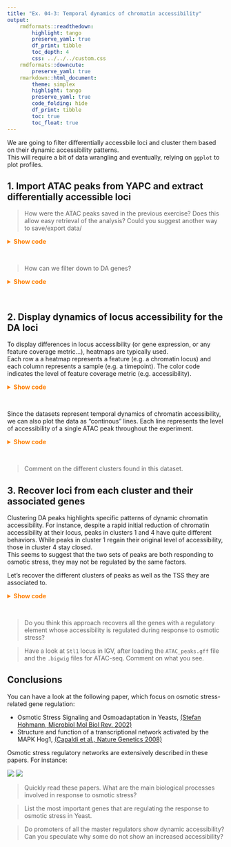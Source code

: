 ```yaml
---
title: "Ex. 04-3: Temporal dynamics of chromatin accessibility"
output: 
    rmdformats::readthedown: 
        highlight: tango
        preserve_yaml: true
        df_print: tibble
        toc_depth: 4
        css: ../../../custom.css
    rmdformats::downcute: 
        preserve_yaml: true
    rmarkdown::html_document: 
        theme: simplex
        highlight: tango
        preserve_yaml: true
        code_folding: hide
        df_print: tibble
        toc: true
        toc_float: true
---
```


We are going to filter differentially accessbile loci and cluster them based on their dynamic accessibility patterns.  
This will require a bit of data wrangling and eventually, relying on `ggplot` to plot profiles.  

## 1. Import ATAC peaks from YAPC and extract differentially accessible loci

> How were the ATAC peaks saved in the previous exercise? Does this allow easy retrieval of the analysis? Could you suggest another way to save/export data/ 

<details><summary style="color: #ff7f00; font-weight: bold">Show code</summary><p>
```r
ATAC_peaks <- readRDS('ATAC_peaks.rds')
```
</p></details><br>

> How can we filter down to DA genes? 

<details><summary style='color: #ff7f00; font-weight: bold'>Show code</summary><p>
```r
library(GenomicRanges)
sub <- with(ATAC_peaks, 
    {abs(L2FC_15_v_00) >= log2(1.2) & padj_15_v_00 <= 0.01} |
    {abs(L2FC_30_v_15) >= log2(1.2) & padj_30_v_15 <= 0.01} |
    {abs(L2FC_45_v_30) >= log2(1.2) & padj_45_v_30 <= 0.01} |
    {abs(L2FC_60_v_45) >= log2(1.2) & padj_60_v_45 <= 0.01}
)
ATAC_peaks_DA <- ATAC_peaks[which(sub)]
ATAC_peaks_DA
```
</p></details><br>

## 2. Display dynamics of locus accessibility for the DA loci

To display differences in locus accessibility (or gene expression, or any feature coverage metric...), 
heatmaps are typically used.  
Each row a a heatmap represents a feature (e.g. a chromatin locus) 
and each column represents a sample (e.g. a timepoint). 
The color code indicates the level of feature coverage metric (e.g. accessibility).  

<details><summary style='color: #ff7f00; font-weight: bold'>Show code</summary><p>
```r
library(tidyverse)
library(magrittr)
# Create a data frame containing mean-centered log-normalized locus accessibility scores
norm_rlogs <- mcols(ATAC_peaks_DA)[, grepl('rlog_', colnames(mcols(ATAC_peaks)))] %>% 
    apply(1, function(row) {row - mean(row)}) %>% 
    t() %>% 
    as_tibble()
# Reorder the data frame by hierarchical clustering
o <- hclust(dist(norm_rlogs))$order
norm_rlogs <- norm_rlogs[o,]
# Cluster the data frame
norm_rlogs$cluster <- factor(cluster::pam(x = norm_rlogs, k = 8, cluster.only = TRUE))
norm_rlogs$locus <- factor(ATAC_peaks_DA$peakID[o], levels = ATAC_peaks_DA$peakID[o])
# Reformat the data frame into a tidy shape
norm_rlogs <- norm_rlogs %>% 
    gather('timepoint', 'mean_centered_rlog', -locus, -cluster) %>% 
    group_by(cluster) %>% 
    mutate(timepoint = gsub('rlog_', '', timepoint))
# Plot as a heatmap
p <- ggplot(norm_rlogs, aes(x = timepoint, y = locus, fill = mean_centered_rlog)) + 
    geom_tile() + 
    theme_bw() + 
    scale_fill_gradientn(colours = c('white', 'orange', 'darkred')) + 
    theme(
        axis.text.y = element_blank(), 
        axis.ticks.y = element_blank()
    )
p
```
</p></details><br>

Since the datasets represent temporal dynamics of chromatin accessibility, we can also 
plot the data as "continous" lines. Each line represents the level of accessibility of a single 
ATAC peak throughout the experiment. 

<details><summary style='color: #ff7f00; font-weight: bold'>Show code</summary><p>
```r
# Plot as faceted line plots
p <- ggplot(norm_rlogs, aes(x = timepoint, y = mean_centered_rlog, fill = cluster, group = locus, col = cluster)) + 
    geom_line() + 
    theme_bw() + 
    facet_wrap(~cluster)
p
```
</p></details><br>

> Comment on the different clusters found in this dataset. 

## 3. Recover loci from each cluster and their associated genes

Clustering DA peaks highlights specific patterns of dynamic chromatin accessibility. 
For instance, despite a rapid initial reduction of chromatin accessibility at their locus, 
peaks in clusters 1 and 4 have quite different behaviors. While peaks in cluster 1 
regain their original level of accessibility, those in cluster 4 stay closed.  
This seems to suggest that the two sets of peaks are both responding to 
osmotic stress, they may not be regulated by the same factors.  

Let's recover the different clusters of peaks as well as the TSS they are associated to.

<details><summary style='color: #ff7f00; font-weight: bold'>Show code</summary><p>
```r
clusters_peaks <- lapply(
    1:length(unique(norm_rlogs$cluster)), 
    function(K) {
        norm_rlogs %>% 
            filter(cluster == K) %$% 
            locus %>% 
            unique() %>% 
            as.character()
    }
) %>% setNames(1:length(unique(norm_rlogs$cluster)))
clusters_TSSs <- lapply(
    1:length(clusters_peaks), 
    function(K) {
        unique(ATAC_peaks[ATAC_peaks$peakID %in% clusters_peaks[[K]]]$associated_gene)
    }
) %>% setNames(1:length(clusters_peaks))
clusters_TSSs[[1]]
clusters_TSSs[[4]]
clusters_TSSs[[5]]
```
</p></details><br>

> Do you think this approach recovers all the genes with a regulatory element 
whose accessibility is regulated during response to osmotic stress?  

> Have a look at `Stl1` locus in IGV, after loading the `ATAC_peaks.gff` file and the `.bigwig` files for ATAC-seq. Comment on what you see. 

## Conclusions

You can have a look at the following paper, which focus on osmotic stress-related gene regulation: 

* Osmotic Stress Signaling and Osmoadaptation in Yeasts, [(Stefan Hohmann, Microbiol Mol Biol Rev. 2002)](https://www.ncbi.nlm.nih.gov/pmc/articles/PMC120784/)
* Structure and function of a transcriptional network activated by the MAPK Hog1, [(Capaldi et al., Nature Genetics 2008)](https://www.nature.com/articles/ng.235)

Osmotic stress regulatory networks are extensively described in these papers. For instance: 

[![](.img/2020-12-28-17-04-51.png)](https://www.nature.com/articles/ng.235)
[![](.img/2020-12-28-17-08-59.png)](https://www.nature.com/articles/ng.235)

> Quickly read these papers. What are the main biological processes involved in response to osmotic stress? 

> List the most important genes that are regulating the response to osmotic stress in Yeast.  

> Do promoters of all the master regulators show dynamic accessibility? Can you speculate why some do not show an increased accessibility?  